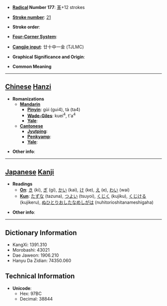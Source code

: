 * '''[[Wiktionary:Chinese radical index| Radical]] Number 177''': [[Wiktionary:Chinese radical index 革|革]]+12 strokes

* '''[[Wiktionary:Chinese total strokes index|Stroke number]]''': [[Wiktionary:Chinese total strokes index 21|21]]

* '''Stroke order''': 

* '''[[Wiktionary:Chinese four corner index|Four-Corner System]]''': 

* '''[[Wiktionary:Chinese Cangjie index|Cangjie input]]''': 廿十中一金 (TJLMC)

* '''Graphical Significance and Origin''': 

* '''Common Meaning'''

----

== [[Chinese]] [[Hanzi]] ==

* '''Romanizations'''
** '''[[Mandarin]]'''
*** '''[[Pinyin]]''': gùi (gui4), tà (ta4)
*** '''[[Wade-Giles]]''': kuei<sup>4</sup>, t'a<sup>4</sup>
*** '''[[Yale]]''': 
** '''[[Cantonese]]'''
*** '''[[Jyutping]]''':
*** '''[[Penkyamp]]''': 
*** '''[[Yale]]''': 

* '''Other info''': 

----

== [[Japanese]] [[Kanji]] ==

* '''Readings'''
** '''[[On]]''': [[き]] (ki), [[ぎ]] (gi), [[かい]] (kai), [[け]] (ke), [[え]] (e), [[わい]] (wai)
** '''[[Kun]]''': [[たずな]] (tazuna), [[つよい]] (tsuyoi), [[くじく]] (kujiku), [[くじける]] (kujikeru), [[ぬひとりおしたなめしがは]] (nuhitorioshitanameshigaha)

* '''Other info''':  

----

== Dictionary Information ==

* KangXi: 1391.310
* Morobashi: 43021
* Dae Jaweon: 1906.210
* Hanyu Da Zidian: 74350.060

== Technical Information ==

* '''Unicode''':
** Hex: 97BC
** Decimal: 38844